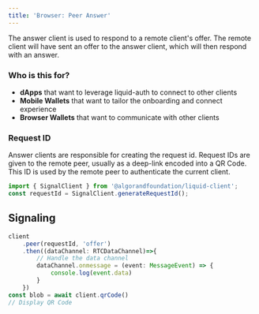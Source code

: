 ```yaml
---
title: 'Browser: Peer Answer'
---
```


The answer client is used to respond to a remote client's offer.
The remote client will have sent an offer to the answer client, which will then respond with an answer.

### Who is this for?

- **dApps** that want to leverage liquid-auth to connect to other clients
- **Mobile Wallets** that want to tailor the onboarding and connect experience
- **Browser Wallets** that want to communicate with other clients

### Request ID

Answer clients are responsible for creating the request id.
Request IDs are given to the remote peer, usually as a deep-link encoded into a QR Code.
This ID is used by the remote peer to authenticate the current client.

```typescript
import { SignalClient } from '@algorandfoundation/liquid-client';
const requestId = SignalClient.generateRequestId();
```

## Signaling

```typescript
client
    .peer(requestId, 'offer')
    .then((dataChannel: RTCDataChannel)=>{
        // Handle the data channel
        dataChannel.onmessage = (event: MessageEvent) => {
            console.log(event.data)
        }
    })
const blob = await client.qrCode()
// Display QR Code
```
